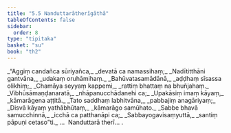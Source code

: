 ```yaml
---
title: "5.5 Nanduttarātherīgāthā"
tableOfContents: false
sidebar:
  order: 8
type: "tipitaka"
basket: "su"
book: "th2"
---
```



<DynamicBreadcrumb />

<Division number="87" book="th2">

<Paragraph number="133" type="verses" book="th2">
_“Aggiṃ candañca sūriyañca,_  
_devatā ca namassihaṃ;_  
_Nadītitthāni gantvāna,_  
_udakaṃ oruhāmihaṃ._  

</Paragraph>

</Division>
<Division number="88" book="th2">

<Paragraph number="134" type="verses" book="th2">
_Bahūvatasamādānā,_  
_aḍḍhaṃ sīsassa olikhiṃ;_  
_Chamāya seyyaṃ kappemi,_  
_rattiṃ bhattaṃ na bhuñjahaṃ._  

</Paragraph>

</Division>
<Division number="89" book="th2">

<Paragraph number="135" type="verses" book="th2">
_Vibhūsāmaṇḍanaratā,_  
_nhāpanucchādanehi ca;_  
_Upakāsiṃ imaṃ kāyaṃ,_  
_kāmarāgena aṭṭitā._  

</Paragraph>

</Division>
<Division number="90" book="th2">

<Paragraph number="136" type="verses" book="th2">
_Tato saddhaṃ labhitvāna,_  
_pabbajiṃ anagāriyaṃ;_  
_Disvā kāyaṃ yathābhūtaṃ,_  
_kāmarāgo samūhato._  

</Paragraph>

</Division>
<Division number="91" book="th2">

<Paragraph number="137" type="verses" book="th2">
_Sabbe bhavā samucchinnā,_  
_icchā ca patthanāpi ca;_  
_Sabbayogavisaṃyuttā,_  
_santiṃ pāpuṇi cetaso”ti._  


</Paragraph>
</Division>

<Paragraph number="138" type="center" book="th2">
…  Nanduttarā therī… .
</Paragraph>